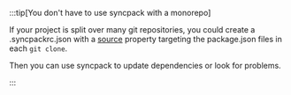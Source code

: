 :::tip[You don't have to use syncpack with a monorepo]

If your project is split over many git repositories, you could create a .syncpackrc.json with a [source](CONFIG_SOURCE) property targeting the package.json files in each `git clone`.

Then you can use syncpack to update dependencies or look for problems.

:::
